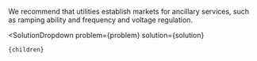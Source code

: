 

We recommend that utilities establish markets for ancillary services, such as ramping ability and frequency and voltage regulation.

  <SolutionDropdown 
    problem={problem} 
    solution={solution}
  >
    {children}
  </SolutionDropdown>
